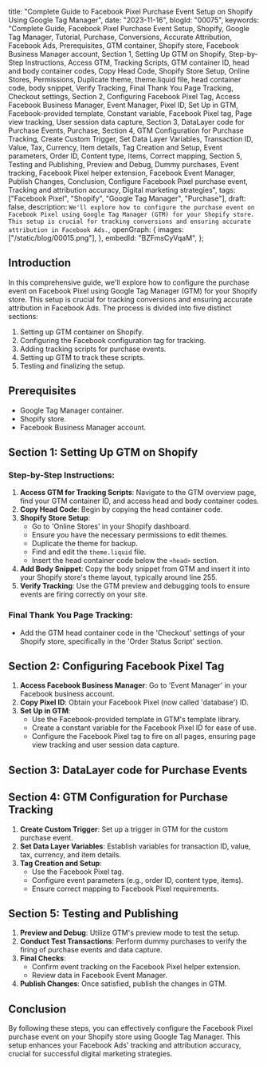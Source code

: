  title:
  "Complete Guide to Facebook Pixel Purchase Event Setup on Shopify Using Google Tag Manager",
 date: "2023-11-16",
 blogId: "00075",
 keywords:
  "Complete Guide, Facebook Pixel Purchase Event Setup, Shopify, Google Tag Manager, Tutorial, Purchase, Conversions, Accurate Attribution, Facebook Ads, Prerequisites, GTM container, Shopify store, Facebook Business Manager account, Section 1, Setting Up GTM on Shopify, Step-by-Step Instructions, Access GTM, Tracking Scripts, GTM container ID, head and body container codes, Copy Head Code, Shopify Store Setup, Online Stores, Permissions, Duplicate theme, theme.liquid file, head container code, body snippet, Verify Tracking, Final Thank You Page Tracking, Checkout settings, Section 2, Configuring Facebook Pixel Tag, Access Facebook Business Manager, Event Manager, Pixel ID, Set Up in GTM, Facebook-provided template, Constant variable, Facebook Pixel tag, Page view tracking, User session data capture, Section 3, DataLayer code for Purchase Events, Purchase, Section 4, GTM Configuration for Purchase Tracking, Create Custom Trigger, Set Data Layer Variables, Transaction ID, Value, Tax, Currency, Item details, Tag Creation and Setup, Event parameters, Order ID, Content type, Items, Correct mapping, Section 5, Testing and Publishing, Preview and Debug, Dummy purchases, Event tracking, Facebook Pixel helper extension, Facebook Event Manager, Publish Changes, Conclusion, Configure Facebook Pixel purchase event, Tracking and attribution accuracy, Digital marketing strategies",
 tags: ["Facebook Pixel", "Shopify", "Google Tag Manager", "Purchase"],
 draft: false,
 description: `We'll explore how to configure the purchase event on Facebook Pixel using Google Tag Manager (GTM) for your Shopify store. This setup is crucial for tracking conversions and ensuring accurate attribution in Facebook Ads.`,
 openGraph: {
  images: ["/static/blog/00015.png"],
 },
 embedId: "BZFmsCyVqaM",
};

<BlogHeader metadata={metadata} />

## Introduction

In this comprehensive guide, we'll explore how to configure the purchase event on Facebook Pixel using Google Tag Manager (GTM) for your Shopify store. This setup is crucial for tracking conversions and ensuring accurate attribution in Facebook Ads. The process is divided into five distinct sections:

1. Setting up GTM container on Shopify.
2. Configuring the Facebook configuration tag for tracking.
3. Adding tracking scripts for purchase events.
4. Setting up GTM to track these scripts.
5. Testing and finalizing the setup.

<YoutubeEmbed embedId={metadata.embedId} />

## Prerequisites

- Google Tag Manager container.
- Shopify store.
- Facebook Business Manager account.

## Section 1: Setting Up GTM on Shopify

### Step-by-Step Instructions:

1. **Access GTM for Tracking Scripts**: Navigate to the GTM overview page, find your GTM container ID, and access head and body container codes.
2. **Copy Head Code**: Begin by copying the head container code.
3. **Shopify Store Setup**:
   - Go to 'Online Stores' in your Shopify dashboard.
   - Ensure you have the necessary permissions to edit themes.
   - Duplicate the theme for backup.
   - Find and edit the `theme.liquid` file.
   - Insert the head container code below the `<head>` section.
4. **Add Body Snippet**: Copy the body snippet from GTM and insert it into your Shopify store's theme layout, typically around line 255.
5. **Verify Tracking**: Use the GTM preview and debugging tools to ensure events are firing correctly on your site.

### Final Thank You Page Tracking:

- Add the GTM head container code in the 'Checkout' settings of your Shopify store, specifically in the 'Order Status Script' section.

## Section 2: Configuring Facebook Pixel Tag

1. **Access Facebook Business Manager**: Go to 'Event Manager' in your Facebook business account.
2. **Copy Pixel ID**: Obtain your Facebook Pixel (now called 'database') ID.
3. **Set Up in GTM**:
   - Use the Facebook-provided template in GTM's template library.
   - Create a constant variable for the Facebook Pixel ID for ease of use.
   - Configure the Facebook Pixel tag to fire on all pages, ensuring page view tracking and user session data capture.

## Section 3: DataLayer code for Purchase Events

<Purchase />

## Section 4: GTM Configuration for Purchase Tracking

1. **Create Custom Trigger**: Set up a trigger in GTM for the custom purchase event.
2. **Set Data Layer Variables**: Establish variables for transaction ID, value, tax, currency, and item details.
3. **Tag Creation and Setup**:
   - Use the Facebook Pixel tag.
   - Configure event parameters (e.g., order ID, content type, items).
   - Ensure correct mapping to Facebook Pixel requirements.

## Section 5: Testing and Publishing

1. **Preview and Debug**: Utilize GTM's preview mode to test the setup.
2. **Conduct Test Transactions**: Perform dummy purchases to verify the firing of purchase events and data capture.
3. **Final Checks**:
   - Confirm event tracking on the Facebook Pixel helper extension.
   - Review data in Facebook Event Manager.
4. **Publish Changes**: Once satisfied, publish the changes in GTM.

## Conclusion

By following these steps, you can effectively configure the Facebook Pixel purchase event on your Shopify store using Google Tag Manager. This setup enhances your Facebook Ads' tracking and attribution accuracy, crucial for successful digital marketing strategies.
